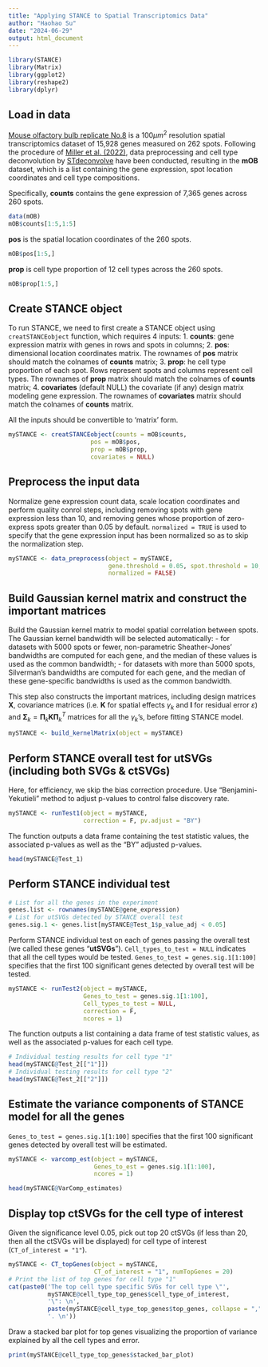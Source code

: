 ---
title: "Applying STANCE to Spatial Transcriptomics Data"
author: "Haohao Su"
date: "2024-06-29"
output: html_document
---

```{r setup, message=FALSE}
library(STANCE)
library(Matrix)
library(ggplot2)
library(reshape2)
library(dplyr)
```

## Load in data
[Mouse olfactory bulb replicate No.8](https://www.science.org/doi/10.1126/science.aaf2403) is a $100 \mu m^2$ resolution spatial transcriptomics dataset of 15,928 genes measured on 262 spots. Following the procedure of [Miller et al. (2022)](https://www.nature.com/articles/s41467-022-30033-z), data preprocessing and cell type deconvolution by [STdeconvolve](https://jef.works/STdeconvolve/) have been conducted, resulting in the **mOB** dataset, which is a list containing the gene expression, spot location coordinates and cell type compositions. 

Specifically, **counts** contains the gene expression of 7,365 genes across 260 spots.
```{r}
data(mOB)
mOB$counts[1:5,1:5]
```

**pos** is the spatial location coordinates of the 260 spots.
```{r}
mOB$pos[1:5,]
```

**prop** is cell type proportion of 12 cell types across the 260 spots.
```{r}
mOB$prop[1:5,]
```

## Create STANCE object
To run STANCE, we need to first create a STANCE object using `creatSTANCEobject` function, which requires 4 inputs:
1. **counts**: gene expression matrix with genes in rows and spots in columns;
2. **pos**: dimensional location coordinates matrix. The rownames of **pos** matrix should match the colnames of **counts** matrix;
3. **prop**: he cell type proportion of each spot. Rows represent spots and columns represent cell types. The rownames of **prop** matrix should match the colnames of **counts** matrix;
4. **covariates** (default NULL) the covariate (if any) design matrix modeling gene expression. The rownames of **covariates** matrix should match the colnames of **counts** matrix.

All the inputs should be convertible to 'matrix' form.
```{r}
mySTANCE <- creatSTANCEobject(counts = mOB$counts,
                       pos = mOB$pos,
                       prop = mOB$prop,
                       covariates = NULL)
```

## Preprocess the input data
Normalize gene expression count data, scale location coordinates and perform quality conrol steps, including removing spots with gene expression less than $10$, and removing genes whose proportion of zero-express spots greater than $0.05$ by default. `normalized = TRUE` is used to specify that the gene expression input has been normalized so as to skip the normalization step.
```{r}
mySTANCE <- data_preprocess(object = mySTANCE, 
                            gene.threshold = 0.05, spot.threshold = 10,
                            normalized = FALSE)
```

## Build Gaussian kernel matrix and construct the important matrices
Build the Gaussian kernel matrix to model spatial correlation between spots. The Gaussian kernel bandwidth will be selected automatically:
- for datasets with 5000 spots or fewer, non-parametric Sheather-Jones' bandwidths are computed for each gene, and the median of these values is used as the common bandwidth; 
- for datasets with more than 5000 spots, Silverman's bandwidths are computed for each gene, and the median of these gene-specific bandwidths is used as the common bandwidth.

This step also constructs the important matrices, including design matrices $\mathbf{X}$, covariance matrices (i.e. $\mathbf{K}$ for spatial effects $\gamma_k$ and $\mathbf{I}$ for residual error $\varepsilon$) and $\mathbf{\Sigma}_k = \mathbf{\Pi}_k \mathbf{K} \mathbf{\Pi}_k^T$ matrices for all the $\gamma_k$'s, before fitting STANCE model.
```{r}
mySTANCE <- build_kernelMatrix(object = mySTANCE)
```

## Perform STANCE overall test for utSVGs (including both SVGs & ctSVGs)
Here, for efficiency, we skip the bias correction procedure. Use "Benjamini-Yekutieli" method to adjust p-values to control false discovery rate.
```{r}
mySTANCE <- runTest1(object = mySTANCE,
                     correction = F, pv.adjust = "BY")
```

The function outputs a data frame containing the test statistic values, the associated p-values as well as the "BY" adjusted p-values.
```{r}
head(mySTANCE@Test_1)
```

## Perform STANCE individual test 
```{r}
# List for all the genes in the experiment
genes.list <- rownames(mySTANCE@gene_expression)
# List for utSVGs detected by STANCE overall test
genes.sig.1 <- genes.list[mySTANCE@Test_1$p_value_adj < 0.05]
```

Perform STANCE individual test on each of genes passing the overall test (we called these genes "**utSVGs**"). `Cell_types_to_test = NULL` indicates that all the cell types would be tested. `Genes_to_test = genes.sig.1[1:100]` specifies that the first 100 significant genes detected by overall test will be tested.
```{r}
mySTANCE <- runTest2(object = mySTANCE, 
                     Genes_to_test = genes.sig.1[1:100], 
                     Cell_types_to_test = NULL, 
                     correction = F, 
                     ncores = 1)
```

The function outputs a list containing a data frame of test statistic values, as well as the associated p-values for each cell type.
```{r}
# Individual testing results for cell type "1"
head(mySTANCE@Test_2[["1"]])
# Individual testing results for cell type "2"
head(mySTANCE@Test_2[["2"]])
```

## Estimate the variance components of STANCE model for all the genes
`Genes_to_test = genes.sig.1[1:100]` specifies that the first 100 significant genes detected by overall test will be estimated.
```{r}
mySTANCE <- varcomp_est(object = mySTANCE, 
                        Genes_to_est = genes.sig.1[1:100],
                        ncores = 1)
```

```{r}
head(mySTANCE@VarComp_estimates)
```

## Display top ctSVGs for the cell type of interest
Given the significance level 0.05, pick out top 20 ctSVGs (if less than 20, then all the ctSVGs will be displayed) for cell type of interest (`CT_of_interest = "1"`).
```{r, warning=FALSE}
mySTANCE <- CT_topGenes(object = mySTANCE, 
                        CT_of_interest = "1", numTopGenes = 20)
# Print the list of top genes for cell type "1"
cat(paste0('The top cell type specific SVGs for cell type \"',
           mySTANCE@cell_type_top_genes$cell_type_of_interest,
           '\": \n',
           paste(mySTANCE@cell_type_top_genes$top_genes, collapse = ","),
           '. \n'))
```

Draw a stacked bar plot for top genes visualizing the proportion of variance explained by all the cell types and error.
```{r}
print(mySTANCE@cell_type_top_genes$stacked_bar_plot)
```
